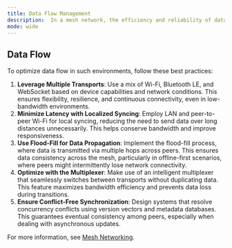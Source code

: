 ```yaml
---
title: Data Flow Management
description:  In a mesh network, the efficiency and reliability of data flow depend on key principles of transport, synchronization, and routing.
mode: wide
---
```


## Data Flow

 To optimize data flow in such environments, follow these best practices:

1. **Leverage Multiple Transports**: Use a mix of Wi-Fi, Bluetooth LE, and WebSocket based on device capabilities and network conditions. This ensures flexibility, resilience, and continuous connectivity, even in low-bandwidth environments.
2. **Minimize Latency with Localized Syncing**: Employ LAN and peer-to-peer Wi-Fi for local syncing, reducing the need to send data over long distances unnecessarily. This helps conserve bandwidth and improve responsiveness.
3. **Use Flood-Fill for Data Propagation**: Implement the flood-fill process, where data is transmitted via multiple hops across peers. This ensures data consistency across the mesh, particularly in offline-first scenarios, where peers might intermittently lose network connectivity.
4. **Optimize with the Multiplexer**: Make use of an intelligent multiplexer that seamlessly switches between transports without duplicating data. This feature maximizes bandwidth efficiency and prevents data loss during transitions.
5. **Ensure Conflict-Free Synchronization**: Design systems that resolve concurrency conflicts using version vectors and metadata databases. This guarantees eventual consistency among peers, especially when dealing with asynchronous updates.

For more information, see <a href="/sdk/latest/sync/concepts/mesh-networking-101" target="_blank">Mesh Networking</a>.
